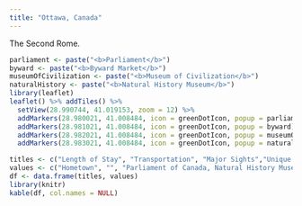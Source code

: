 ```yaml
---
title: "Ottawa, Canada"
---
```


The Second Rome.

```r
parliament <- paste("<b>Parliament</b>")
byward <- paste("<b>Byward Market</b>")
museumOfCivilization <- paste("<b>Museum of Civilization</b>")
naturalHistory <- paste("<b>Natural History Museum</b>")
library(leaflet)
leaflet() %>% addTiles() %>%
  setView(28.990744, 41.019153, zoom = 12) %>%
  addMarkers(28.980021, 41.008484, icon = greenDotIcon, popup = parliament) %>%
  addMarkers(28.981021, 41.008484, icon = greenDotIcon, popup = byward) %>%
  addMarkers(28.982021, 41.008484, icon = greenDotIcon, popup = museumOfCivilization) %>%
  addMarkers(28.983021, 41.008484, icon = greenDotIcon, popup = naturalHistory)
```



```r
titles <- c("Length of Stay", "Transportation", "Major Sights","Unique Foods", "Restaurant Recommendations")
values <- c("Hometown", "", "Parliament of Canada, Natural History Museum, Museum of Civilization", "Poutine", "")
df <- data.frame(titles, values)
library(knitr)
kable(df, col.names = NULL)
```